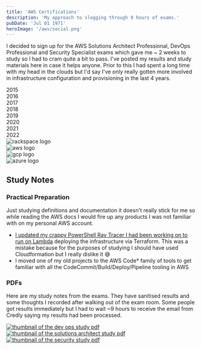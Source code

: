 ```yaml
---
title: 'AWS Certifications'
description: 'My approach to slogging through 9 hours of exams.'
pubDate: 'Jul 01 1971'
heroImage: '/aws/social.png'
---
```



I decided to sign up for the AWS Solutions Architect Professional, DevOps Professional and Security Specialist exams which gave me ~ 2 weeks to study so I had to cram quite a bit to pass. I've posted my results and study materials here in case it helps anyone.
Prior to this I had spent a long time with my head in the clouds but I'd say I've only really gotten more involved in infrastructure configuration and provisioning in the last 4 years.
<div id="timelinespacer">
    <div id="timeline" class="flexcontainer">
        <div>2015</div>
        <div>2016</div>
        <div>2017</div>
        <div>2018</div>
        <div>2019</div>
        <div>2020</div>
        <div>2021</div>
        <div>2022</div>
    </div>
</div>
<div id="row1" class="flexcontainer">
    <div id="rackspace" href="#rackspace-inline" class="bar"><img class="icon" src="/aws/rackspace.png" alt="rackspace logo" /></div>
    <div id="aws" href="#aws-inline" class="bar"><img class="icon" src="/aws/aws.png" alt="aws logo" /></div>
</div>
<div id="row2" class="flexcontainer">
    <div id="gcp" href="#gcp-inline" class="bar"><img class="icon" src="/aws/gcp.png" alt="gcp logo" /></div>
</div>
<div id="row3" class="flexcontainer">
    <div id="azure" href="#azure-inline" class="bar"><img class="icon" src="/aws/azure.png" alt="azure logo" /></div>
</div>

<h2 id="study-notes-heading">Study Notes</h2>
            
### Practical Preparation

Just studying definitions and documentation it doesn't really stick for me so while reading the AWS docs I would fire up any products I was not familiar with on my personal AWS account.

- <a href="https://github.com/ShaunLawrie/PwshRayTracerLambda">I updated my crappy PowerShell Ray Tracer I had been working on to run on Lambda</a> deploying the infrastructure via Terraform. This was a mistake because for the purposes of studying I should have used Cloudformation but I really dislike it 😅
- I moved one of my old projects to the AWS Code* family of tools to get familiar with all the CodeCommit/Build/Deploy/Pipeline tooling in AWS

### PDFs
Here are my study notes from the exams. They have sanitised results and some thoughts I recorded after walking out of the exam room. Some people got results immediately but I had to wait ~9 hours to receive the email from Credly saying my results had been processed.

<div id="notes">
    <a href="/aws/DevOps Study.pdf" target="_blank"><img src="/aws/DevOpsStudy.png" alt="thumbnail of the dev ops study pdf" /></a>
    <a href="/aws/Solutions Architect Study.pdf" target="_blank"><img src="/aws/SolutionsArchitectStudy.png" alt="thumbnail of the solutions architect study pdf" /></a>
    <a href="/aws/Security Specialty Study.pdf" target="_blank"><img src="/aws/SecurityStudy.png" alt="thumbnail of the security study pdf" /></a>
</div>